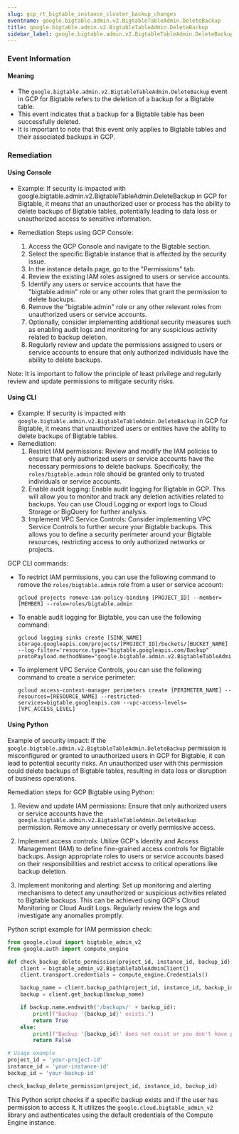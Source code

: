 ```yaml
--- 
slug: gcp_rt_bigtable_instance_cluster_backup_changes
eventname: google.bigtable.admin.v2.BigtableTableAdmin.DeleteBackup
title: google.bigtable.admin.v2.BigtableTableAdmin.DeleteBackup
sidebar_label: google.bigtable.admin.v2.BigtableTableAdmin.DeleteBackup
---
```

                       
### Event Information

#### Meaning

- The `google.bigtable.admin.v2.BigtableTableAdmin.DeleteBackup` event in GCP for Bigtable refers to the deletion of a backup for a Bigtable table.
- This event indicates that a backup for a Bigtable table has been successfully deleted.
- It is important to note that this event only applies to Bigtable tables and their associated backups in GCP.

### Remediation

#### Using Console

- Example: If security is impacted with google.bigtable.admin.v2.BigtableTableAdmin.DeleteBackup in GCP for Bigtable, it means that an unauthorized user or process has the ability to delete backups of Bigtable tables, potentially leading to data loss or unauthorized access to sensitive information.

- Remediation Steps using GCP Console:
  1. Access the GCP Console and navigate to the Bigtable section.
  2. Select the specific Bigtable instance that is affected by the security issue.
  3. In the instance details page, go to the "Permissions" tab.
  4. Review the existing IAM roles assigned to users or service accounts.
  5. Identify any users or service accounts that have the "bigtable.admin" role or any other roles that grant the permission to delete backups.
  6. Remove the "bigtable.admin" role or any other relevant roles from unauthorized users or service accounts.
  7. Optionally, consider implementing additional security measures such as enabling audit logs and monitoring for any suspicious activity related to backup deletion.
  8. Regularly review and update the permissions assigned to users or service accounts to ensure that only authorized individuals have the ability to delete backups.

Note: It is important to follow the principle of least privilege and regularly review and update permissions to mitigate security risks.

#### Using CLI

- Example: If security is impacted with `google.bigtable.admin.v2.BigtableTableAdmin.DeleteBackup` in GCP for Bigtable, it means that unauthorized users or entities have the ability to delete backups of Bigtable tables.
- Remediation:
  1. Restrict IAM permissions: Review and modify the IAM policies to ensure that only authorized users or service accounts have the necessary permissions to delete backups. Specifically, the `roles/bigtable.admin` role should be granted only to trusted individuals or service accounts.
  2. Enable audit logging: Enable audit logging for Bigtable in GCP. This will allow you to monitor and track any deletion activities related to backups. You can use Cloud Logging or export logs to Cloud Storage or BigQuery for further analysis.
  3. Implement VPC Service Controls: Consider implementing VPC Service Controls to further secure your Bigtable backups. This allows you to define a security perimeter around your Bigtable resources, restricting access to only authorized networks or projects.

GCP CLI commands:
- To restrict IAM permissions, you can use the following command to remove the `roles/bigtable.admin` role from a user or service account:
  ```
  gcloud projects remove-iam-policy-binding [PROJECT_ID] --member=[MEMBER] --role=roles/bigtable.admin
  ```
- To enable audit logging for Bigtable, you can use the following command:
  ```
  gcloud logging sinks create [SINK_NAME] storage.googleapis.com/projects/[PROJECT_ID]/buckets/[BUCKET_NAME] --log-filter='resource.type="bigtable.googleapis.com/Backup" protoPayload.methodName="google.bigtable.admin.v2.BigtableTableAdmin.DeleteBackup"'
  ```
- To implement VPC Service Controls, you can use the following command to create a service perimeter:
  ```
  gcloud access-context-manager perimeters create [PERIMETER_NAME] --resources=[RESOURCE_NAME] --restricted-services=bigtable.googleapis.com --vpc-access-levels=[VPC_ACCESS_LEVEL]
  ```

#### Using Python

Example of security impact: If the `google.bigtable.admin.v2.BigtableTableAdmin.DeleteBackup` permission is misconfigured or granted to unauthorized users in GCP for Bigtable, it can lead to potential security risks. An unauthorized user with this permission could delete backups of Bigtable tables, resulting in data loss or disruption of business operations.

Remediation steps for GCP Bigtable using Python:

1. Review and update IAM permissions: Ensure that only authorized users or service accounts have the `google.bigtable.admin.v2.BigtableTableAdmin.DeleteBackup` permission. Remove any unnecessary or overly permissive access.

2. Implement access controls: Utilize GCP's Identity and Access Management (IAM) to define fine-grained access controls for Bigtable backups. Assign appropriate roles to users or service accounts based on their responsibilities and restrict access to critical operations like backup deletion.

3. Implement monitoring and alerting: Set up monitoring and alerting mechanisms to detect any unauthorized or suspicious activities related to Bigtable backups. This can be achieved using GCP's Cloud Monitoring or Cloud Audit Logs. Regularly review the logs and investigate any anomalies promptly.

Python script example for IAM permission check:

```python
from google.cloud import bigtable_admin_v2
from google.auth import compute_engine

def check_backup_delete_permission(project_id, instance_id, backup_id):
    client = bigtable_admin_v2.BigtableTableAdminClient()
    client.transport.credentials = compute_engine.Credentials()

    backup_name = client.backup_path(project_id, instance_id, backup_id)
    backup = client.get_backup(backup_name)

    if backup.name.endswith('/backups/' + backup_id):
        print(f"Backup '{backup_id}' exists.")
        return True
    else:
        print(f"Backup '{backup_id}' does not exist or you don't have permission to access it.")
        return False

# Usage example
project_id = 'your-project-id'
instance_id = 'your-instance-id'
backup_id = 'your-backup-id'

check_backup_delete_permission(project_id, instance_id, backup_id)
```

This Python script checks if a specific backup exists and if the user has permission to access it. It utilizes the `google.cloud.bigtable_admin_v2` library and authenticates using the default credentials of the Compute Engine instance.


 